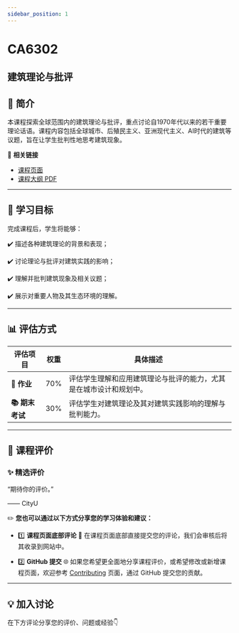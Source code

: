 ```yaml
---
sidebar_position: 1
---
```


# CA6302
## 建筑理论与批评

## **📘 简介**
本课程探索全球范围内的建筑理论与批评，重点讨论自1970年代以来的若干重要理论话语。课程内容包括全球城市、后殖民主义、亚洲现代主义、AI时代的建筑等议题，旨在让学生批判性地思考建筑现象。

🔗 **相关链接**
- [课程页面](https://www.cityu.edu.hk/catalogue/pg/202425/course/CA6302.htm)
- [课程大纲 PDF](https://www.cityu.edu.hk/catalogue/pg/202425/course/CA6302.pdf)

---

## **🎯 学习目标**

完成课程后，学生将能够：

✔️ 描述各种建筑理论的背景和表现；

✔️ 讨论理论与批评对建筑实践的影响；

✔️ 理解并批判建筑现象及相关议题；

✔️ 展示对重要人物及其生态环境的理解。

---

## **📊 评估方式**

| **评估项目**          | **权重** | **具体描述**                                                                                       |
|----------------------|---------|---------------------------------------------------------------------------------------------------|
| **📝 作业**           | 70%     | 评估学生理解和应用建筑理论与批评的能力，尤其是在城市设计和规划中。                                |
| **📚 期末考试**       | 30%     | 评估学生对建筑理论及其对建筑实践影响的理解与批判能力。                                                |

---

## **💬 课程评价**

### ✨ **精选评价**
<div className={commentStyles.commentBox}>
    <p className={commentStyles.commentText}>
        “期待你的评价。”
    </p>
    <p className={commentStyles.commentAuthor}>—— CityU</p>
</div>

✏️ **您也可以通过以下方式分享您的学习体验和建议：**

- 1️⃣ **课程页面底部评论**
💬 在课程页面底部直接提交您的评论，我们会审核后将其收录到网站中。

- 2️⃣ **GitHub 提交**
🌐 如果您希望更全面地分享课程评价，或希望修改或新增课程页面，欢迎参考 [Contributing](/contributing) 页面，通过 GitHub 提交您的贡献。

---

## **💡 加入讨论**

在下方评论分享您的评价、问题或经验👇
<Utterances />